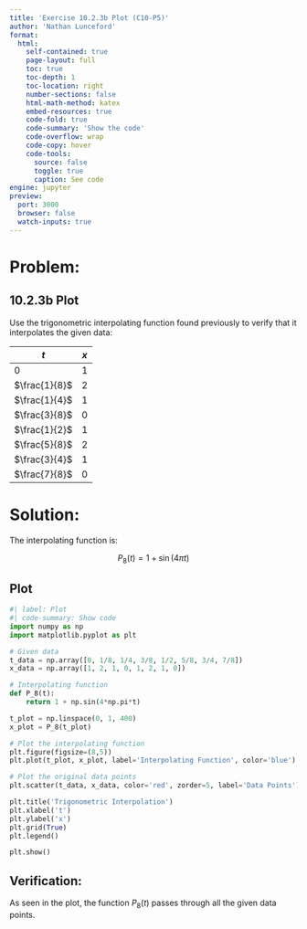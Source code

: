 ```yaml
---
title: 'Exercise 10.2.3b Plot (C10-P5)'
author: 'Nathan Lunceford'
format:
  html:
    self-contained: true
    page-layout: full
    toc: true
    toc-depth: 1
    toc-location: right
    number-sections: false
    html-math-method: katex
    embed-resources: true
    code-fold: true
    code-summary: 'Show the code'
    code-overflow: wrap
    code-copy: hover
    code-tools:
      source: false
      toggle: true
      caption: See code
engine: jupyter
preview:
  port: 3000
  browser: false
  watch-inputs: true
---
```


# **Problem:**

::: {.callout-note icon=false }

## **10.2.3b Plot**

Use the trigonometric interpolating function found previously to verify that it interpolates the given data:

| $t$           | $x$ |
| ------------- | --- |
| 0             | 1   |
| $\frac{1}{8}$ | 2   |
| $\frac{1}{4}$ | 1   |
| $\frac{3}{8}$ | 0   |
| $\frac{1}{2}$ | 1   |
| $\frac{5}{8}$ | 2   |
| $\frac{3}{4}$ | 1   |
| $\frac{7}{8}$ | 0   |

:::

# **Solution:**

The interpolating function is:

$$
P_8(t) = 1 + \sin(4\pi t)
$$

## **Plot**

```python
#| label: Plot
#| code-summary: Show code
import numpy as np
import matplotlib.pyplot as plt

# Given data
t_data = np.array([0, 1/8, 1/4, 3/8, 1/2, 5/8, 3/4, 7/8])
x_data = np.array([1, 2, 1, 0, 1, 2, 1, 0])

# Interpolating function
def P_8(t):
    return 1 + np.sin(4*np.pi*t)

t_plot = np.linspace(0, 1, 400)
x_plot = P_8(t_plot)

# Plot the interpolating function
plt.figure(figsize=(8,5))
plt.plot(t_plot, x_plot, label='Interpolating Function', color='blue')

# Plot the original data points
plt.scatter(t_data, x_data, color='red', zorder=5, label='Data Points')

plt.title('Trigonometric Interpolation')
plt.xlabel('t')
plt.ylabel('x')
plt.grid(True)
plt.legend()

plt.show()
```

::: {.callout-tip icon=false}

## **Verification:**

As seen in the plot, the function $P_8(t)$ passes through all the given data points.

:::
